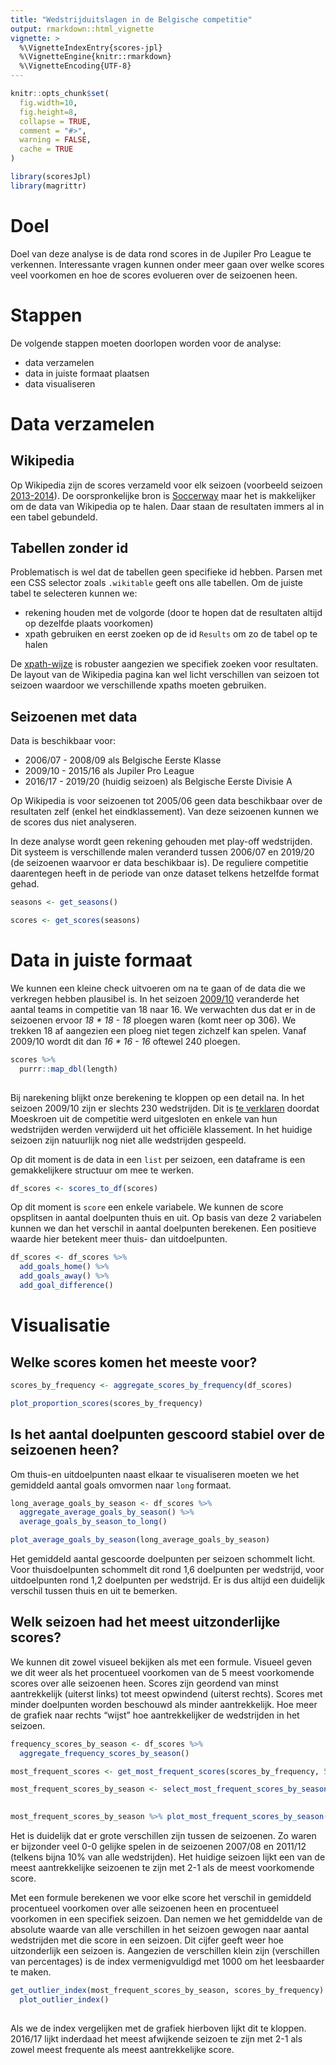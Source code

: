 ```yaml
---
title: "Wedstrijduitslagen in de Belgische competitie"
output: rmarkdown::html_vignette
vignette: >
  %\VignetteIndexEntry{scores-jpl}
  %\VignetteEngine{knitr::rmarkdown}
  %\VignetteEncoding{UTF-8}
---
```


```r
knitr::opts_chunk$set(
  fig.width=10,
  fig.height=8,
  collapse = TRUE,
  comment = "#>",
  warning = FALSE,
  cache = TRUE
)
```

```r
library(scoresJpl)
library(magrittr)
```

# Doel

Doel van deze analyse is de data rond scores in de Jupiler Pro League te verkennen. Interessante vragen kunnen onder meer gaan over welke scores veel voorkomen en hoe de scores evolueren over de seizoenen heen.

# Stappen

De volgende stappen moeten doorlopen worden voor de analyse:

- data verzamelen
- data in juiste formaat plaatsen
- data visualiseren

# Data verzamelen

## Wikipedia

Op Wikipedia zijn de scores verzameld voor elk seizoen (voorbeeld seizoen [2013-2014](https://en.wikipedia.org/wiki/2013%E2%80%9314_Belgian_Pro_League)). De oorspronkelijke bron is [Soccerway](https://int.soccerway.com/national/belgium/pro-league/20132014/play-offs-i/r21454/) maar het is makkelijker om de data van Wikipedia op te halen. Daar staan de resultaten immers al in een tabel gebundeld.

## Tabellen zonder id

Problematisch is wel dat de tabellen geen specifieke id hebben. Parsen met een CSS selector zoals `.wikitable` geeft ons alle tabellen. Om de juiste tabel te selecteren kunnen we:

- rekening houden met de volgorde (door te hopen dat de resultaten altijd op dezelfde plaats voorkomen)
- xpath gebruiken en eerst zoeken op de id `Results` om zo de tabel op te halen

De [xpath-wijze](https://devhints.io/xpath) is robuster aangezien we specifiek zoeken voor resultaten. De layout van de Wikipedia pagina kan wel licht verschillen van seizoen tot seizoen waardoor we verschillende xpaths moeten gebruiken.

## Seizoenen met data

Data is beschikbaar voor:

- 2006/07 - 2008/09 als Belgische Eerste Klasse
- 2009/10 - 2015/16 als Jupiler Pro League
- 2016/17 - 2019/20 (huidig seizoen) als Belgische Eerste Divisie A

Op Wikipedia is voor seizoenen tot 2005/06 geen data beschikbaar over de resultaten zelf (enkel het eindklassement). Van deze seizoenen kunnen we de scores dus niet analyseren.

In deze analyse wordt geen rekening gehouden met play-off wedstrijden. Dit systeem is verschillende malen veranderd tussen 2006/07 en 2019/20 (de seizoenen waarvoor er data beschikbaar is). De reguliere competitie daarentegen heeft in de periode van onze dataset telkens hetzelfde format gehad. 

```r
seasons <- get_seasons()

scores <- get_scores(seasons)
```

# Data in juiste formaat

We kunnen een kleine check uitvoeren om na te gaan of de data die we verkregen hebben plausibel is. In het seizoen [2009/10](https://en.wikipedia.org/wiki/2009%E2%80%9310_Belgian_Pro_League) veranderde het aantal teams in competitie van 18 naar 16. We verwachten dus dat er in de seizoenen ervoor _18 * 18 - 18_ ploegen waren (komt neer op 306). We trekken 18 af aangezien een ploeg niet tegen zichzelf kan spelen. Vanaf 2009/10 wordt dit dan _16 * 16 - 16_ oftewel 240 ploegen.

```r
scores %>%
  purrr::map_dbl(length)
  
```

Bij narekening blijkt onze berekening te kloppen op een detail na. In het seizoen 2009/10 zijn er slechts 230 wedstrijden. Dit is [te verklaren](https://en.wikipedia.org/wiki/2009%E2%80%9310_Belgian_Pro_League) doordat Moeskroen uit de competitie werd uitgesloten en enkele van hun wedstrijden werden verwijderd uit het officiële klassement. In het huidige seizoen zijn natuurlijk nog niet alle wedstrijden gespeeld.

Op dit moment is de data in een `list` per seizoen, een dataframe is een gemakkelijkere structuur om mee te werken.

```r
df_scores <- scores_to_df(scores)
```

Op dit moment is `score` een enkele variabele. We kunnen de score opsplitsen in aantal doelpunten thuis en uit. Op basis van deze 2 variabelen kunnen we dan het verschil in aantal doelpunten berekenen. Een positieve waarde hier betekent meer thuis- dan uitdoelpunten.

```r
df_scores <- df_scores %>% 
  add_goals_home() %>% 
  add_goals_away() %>% 
  add_goal_difference()
```

# Visualisatie

## Welke scores komen het meeste voor?

```r
scores_by_frequency <- aggregate_scores_by_frequency(df_scores)

plot_proportion_scores(scores_by_frequency)
```

## Is het aantal doelpunten gescoord stabiel over de seizoenen heen?

Om thuis-en uitdoelpunten naast elkaar te visualiseren moeten we het gemiddeld aantal goals omvormen naar `long` formaat.

```r
long_average_goals_by_season <- df_scores %>% 
  aggregate_average_goals_by_season() %>% 
  average_goals_by_season_to_long()

plot_average_goals_by_season(long_average_goals_by_season)
```

Het gemiddeld aantal gescoorde doelpunten per seizoen schommelt licht. Voor thuisdoelpunten schommelt dit rond 1,6 doelpunten per wedstrijd, voor uitdoelpunten rond 1,2 doelpunten per wedstrijd. Er is dus altijd een duidelijk verschil tussen thuis en uit te bemerken.

## Welk seizoen had het meest uitzonderlijke scores?

We kunnen dit zowel visueel bekijken als met een formule. Visueel geven we dit weer als het procentueel voorkomen van de 5 meest voorkomende scores over alle seizoenen heen. Scores zijn geordend van minst aantrekkelijk (uiterst links) tot meest opwindend (uiterst rechts). Scores met minder doelpunten worden beschouwd als minder aantrekkelijk. Hoe meer de grafiek naar rechts "wijst" hoe aantrekkelijker de wedstrijden in het seizoen.

```r
frequency_scores_by_season <- df_scores %>% 
  aggregate_frequency_scores_by_season()

most_frequent_scores <- get_most_frequent_scores(scores_by_frequency, 5)

most_frequent_scores_by_season <- select_most_frequent_scores_by_season(frequency_scores_by_season,
                                                                        most_frequent_scores)

most_frequent_scores_by_season %>% plot_most_frequent_scores_by_season()
```

Het is duidelijk dat er grote verschillen zijn tussen de seizoenen. Zo waren er bijzonder veel 0-0 gelijke spelen in de seizoenen 2007/08 en 2011/12 (telkens bijna 10% van alle wedstrijden). Het huidige seizoen lijkt een van de meest aantrekkelijke seizoenen te zijn met 2-1 als de meest voorkomende score.

Met een formule berekenen we voor elke score het verschil in gemiddeld procentueel voorkomen over alle seizoenen heen en procentueel voorkomen in een specifiek seizoen. Dan nemen we het gemiddelde van de absolute waarde van alle verschillen in het seizoen gewogen naar aantal wedstrijden met die score in een seizoen. Dit cijfer geeft weer hoe uitzonderlijk een seizoen is. Aangezien de verschillen klein zijn (verschillen van percentages) is de index vermenigvuldigd met 1000 om het leesbaarder te maken.

```r
get_outlier_index(most_frequent_scores_by_season, scores_by_frequency) %>%
  plot_outlier_index()
  
```

Als we de index vergelijken met de grafiek hierboven lijkt dit te kloppen. 2016/17 lijkt inderdaad het meest afwijkende seizoen te zijn met 2-1 als zowel meest frequente als meest aantrekkelijke score.



